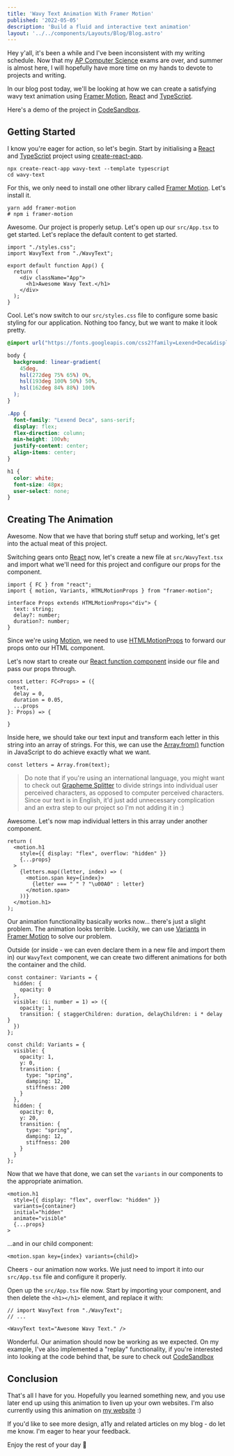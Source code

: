 ```yaml
---
title: 'Wavy Text Animation With Framer Motion'
published: '2022-05-05'
description: 'Build a fluid and interactive text animation'
layout: '../../components/Layouts/Blog/Blog.astro'
---
```


Hey y'all, it's been a while and I've been inconsistent with my writing schedule. Now that my [AP Computer Science](https://apstudents.collegeboard.org/courses/ap-computer-science-a) exams are over, and summer is almost here, I will hopefully have more time on my hands to devote to projects and writing.

In our blog post today, we'll be looking at how we can create a satisfying wavy text animation using [Framer Motion](https://www.framer.com/motion/), [React](https://reactjs.org) and [TypeScript](https://typescriptlang.org).

Here's a demo of the project in [CodeSandbox](https://j69kkr.csb.app/).

## Getting Started

I know you're eager for action, so let's begin. Start by initialising a [React] and [TypeScript](https://typescriptlang.org) project using [create-react-app](https://create-react-app.dev/).

```bash:terminal
npx create-react-app wavy-text --template typescript
cd wavy-text
```

For this, we only need to install one other library called [Framer Motion](https://framer.com/motion). Let's install it.

```bash:terminal
yarn add framer-motion
# npm i framer-motion
```

Awesome. Our project is properly setup. Let's open up our `src/App.tsx` to get started. Let's replace the default content to get started.

```tsx:src/App.tsx
import "./styles.css";
import WavyText from "./WavyText";

export default function App() {
  return (
    <div className="App">
      <h1>Awesome Wavy Text.</h1>
    </div>
  );
}
```

Cool. Let's now switch to our `src/styles.css` file to configure some basic styling for our application. Nothing too fancy, but we want to make it look pretty.

```css:src/styles.css
@import url("https://fonts.googleapis.com/css2?family=Lexend+Deca&display=swap");

body {
  background: linear-gradient(
    45deg,
    hsl(272deg 75% 65%) 0%,
    hsl(193deg 100% 50%) 50%,
    hsl(162deg 84% 88%) 100%
  );
}

.App {
  font-family: "Lexend Deca", sans-serif;
  display: flex;
  flex-direction: column;
  min-height: 100vh;
  justify-content: center;
  align-items: center;
}

h1 {
  color: white;
  font-size: 48px;
  user-select: none;
}
```

## Creating The Animation

Awesome. Now that we have that boring stuff setup and working, let's get into the actual meat of this project.

Switching gears onto [React] now, let's create a new file at `src/WavyText.tsx` and import what we'll need for this project and configure our props for the component.

```tsx:src/WavyText.tsx
import { FC } from "react";
import { motion, Variants, HTMLMotionProps } from "framer-motion";

interface Props extends HTMLMotionProps<"div"> {
  text: string;
  delay?: number;
  duration?: number;
}
```

Since we're using [Motion](https://framer.com/motion), we need to use [HTMLMotionProps](https://www.framer.com/docs/component) to forward our props onto our HTML component.

Let's now start to create our [React function component](https://reactjs.org/docs/components-and-props) inside our file and pass our props through.

```tsx:src/WavyText.tsx
const Letter: FC<Props> = ({
  text,
  delay = 0,
  duration = 0.05,
  ...props
}: Props) => {

}
```

Inside here, we should take our text input and transform each letter in this string into an array of strings. For this, we can use the [Array.from()](https://developer.mozilla.org/en-US/docs/Web/JavaScript/Reference/Global_Objects/Array/from) function in JavaScript to do achieve exactly what we want.

```tsx:src/WavyText.tsx
const letters = Array.from(text);
```

> Do note that if you're using an international language, you might want to check out [Grapheme Splitter](https://github.com/orling/grapheme-splitter) to divide strings into individual user perceived characters, as opposed to computer perceived characters. Since our text is in English, it'd just add unnecessary complication and an extra step to our project so I'm not adding it in :)

Awesome. Let's now map individual letters in this array under another component.

```tsx:src/WavyText.tsx
return (
  <motion.h1
    style={{ display: "flex", overflow: "hidden" }}
    {...props}
  >
    {letters.map((letter, index) => (
      <motion.span key={index}>
        {letter === " " ? "\u00A0" : letter}
      </motion.span>
    ))}
  </motion.h1>
);
```

Our animation functionality basically works now... there's just a slight problem. The animation looks terrible. Luckily, we can use [Variants](https://www.framer.com/docs/animation/) in [Framer Motion](https://framer.com/motion) to solve our problem.

Outside (or inside - we can even declare them in a new file and import them in) our `WavyText` component, we can create two different animations for both the container and the child.

```tsx:src/WavyText.tsx
const container: Variants = {
  hidden: {
    opacity: 0
  },
  visible: (i: number = 1) => ({
    opacity: 1,
    transition: { staggerChildren: duration, delayChildren: i * delay }
  })
};

const child: Variants = {
  visible: {
    opacity: 1,
    y: 0,
    transition: {
      type: "spring",
      damping: 12,
      stiffness: 200
    }
  },
  hidden: {
    opacity: 0,
    y: 20,
    transition: {
      type: "spring",
      damping: 12,
      stiffness: 200
    }
  }
};
```

Now that we have that done, we can set the `variants` in our components to the appropriate animation.

```tsx:src/WavyText.tsx
<motion.h1
  style={{ display: "flex", overflow: "hidden" }}
  variants={container}
  initial="hidden"
  animate="visible"
  {...props}
>
```

...and in our child component:

```tsx:src/WavyText.tsx
<motion.span key={index} variants={child}>
```

Cheers - our animation now works. We just need to import it into our `src/App.tsx` file and configure it properly.

Open up the `src/App.tsx` file now. Start by importing your component, and then delete the `<h1></h1>` element, and replace it with:

```tsx:src/WavyText.tsx
// import WavyText from "./WavyText";
// ...

<WavyText text="Awesome Wavy Text." />
```

Wonderful. Our animation should now be working as we expected. On my example, I've also implemented a "replay" functionality, if you're interested into looking at the code behind that, be sure to check out [CodeSandbox](https://codesandbox.io/s/framer-motion-react-wavy-letter-text-animation-j69kkr)

## Conclusion

That's all I have for you. Hopefully you learned something new, and you use later end up using this animation to liven up your own websites. I'm also currently using this animation on [my website](https://harshsingh.xyz/) :)

If you'd like to see more design, a11y and related articles on my blog - do let me know. I'm eager to hear your feedback.

Enjoy the rest of your day 👋

[react]: https://reactjs.org
